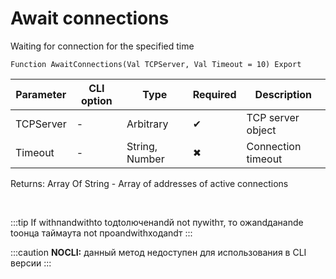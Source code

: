 ﻿---
sidebar_position: 3
---


# Await connections 
 Waiting for connection for the specified time



`Function AwaitConnections(Val TCPServer, Val Timeout = 10) Export`

  | Parameter | CLI option | Type | Required | Description |
  |-|-|-|-|-|
  | TCPServer | - | Arbitrary | &#x2714; | TCP server object |
  | Timeout | - | String, Number | &#x2716; | Connection timeout |

  
  Returns:  Array Of String - Array of addresses of active connections

<br/>

:::tip
If withпandwithto toдtoлюченandй not пуwithт, то ожandданandе toонца таймаута not проandwithходandт
:::

:::caution
**NOCLI:** данный метод недоступен для использования в CLI версии
:::
<br/>



```bsl title="1C:Enterprise/OneScript code example"

```
 




